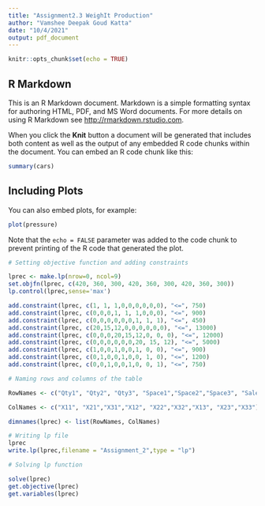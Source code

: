 ```yaml
---
title: "Assignment2.3 WeighIt Production"
author: "Vamshee Deepak Goud Katta"
date: "10/4/2021"
output: pdf_document
---
```


```r
knitr::opts_chunk$set(echo = TRUE)
```

## R Markdown

This is an R Markdown document. Markdown is a simple formatting syntax for authoring HTML, PDF, and MS Word documents. For more details on using R Markdown see <http://rmarkdown.rstudio.com>.

When you click the **Knit** button a document will be generated that includes both content as well as the output of any embedded R code chunks within the document. You can embed an R code chunk like this:

```r
summary(cars)
```

## Including Plots

You can also embed plots, for example:

```r
plot(pressure)
```

Note that the `echo = FALSE` parameter was added to the code chunk to prevent printing of the R code that generated the plot.

```r

# Setting objective function and adding constraints

lprec <- make.lp(nrow=0, ncol=9)
set.objfn(lprec, c(420, 360, 300, 420, 360, 300, 420, 360, 300))
lp.control(lprec,sense='max')

add.constraint(lprec, c(1, 1, 1,0,0,0,0,0,0), "<=", 750)
add.constraint(lprec, c(0,0,0,1, 1, 1,0,0,0), "<=", 900)
add.constraint(lprec, c(0,0,0,0,0,0,1, 1, 1), "<=", 450)
add.constraint(lprec, c(20,15,12,0,0,0,0,0,0), "<=", 13000)
add.constraint(lprec, c(0,0,0,20,15,12,0, 0, 0), "<=", 12000)
add.constraint(lprec, c(0,0,0,0,0,0,20, 15, 12), "<=", 5000)
add.constraint(lprec, c(1,0,0,1,0,0,1, 0, 0), "<=", 900)
add.constraint(lprec, c(0,1,0,0,1,0,0, 1, 0), "<=", 1200)
add.constraint(lprec, c(0,0,1,0,0,1,0, 0, 1), "<=", 750)

# Naming rows and columns of the table

RowNames <- c("Qty1", "Qty2", "Qty3", "Space1","Space2","Space3", "Sales1","Sales2","Sales3")

ColNames <- c("X11", "X21","X31","X12", "X22","X32","X13", "X23","X33")

dimnames(lprec) <- list(RowNames, ColNames)

# Writing lp file
lprec
write.lp(lprec,filename = "Assignment_2",type = "lp")

# Solving lp function

solve(lprec)
get.objective(lprec)
get.variables(lprec)

```


